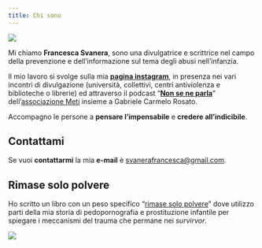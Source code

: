 ```yaml
---
title: Chi sono
---
```


[![](immagini/francesca_svanera.jpg)](https://www.instagram.com/francesca_svanera/)

Mi chiamo **Francesca Svanera**, sono una divulgatrice e scrittrice nel campo della prevenzione e dell'informazione sul tema degli abusi nell'infanzia.

Il mio lavoro si svolge sulla mia [**pagina instagram**](https://www.instagram.com/francesca_svanera/), in presenza nei vari incontri di divulgazione (università, collettivi, centri antiviolenza e biblioteche o librerie) ed attraverso il podcast “[**Non se ne parla**](https://open.spotify.com/show/2GrFkySmaFpoHRlGZQoO9I)” dell'[associazione Meti](https://www.assometi.org/home) insieme a Gabriele Carmelo Rosato.

Accompagno le persone a **pensare l'impensabile** e **credere all'indicibile**.


## Contattami

Se vuoi **contattarmi** la mia **e-mail** è [svanerafrancesca@gmail.com](mailto:svanerafrancesca@gmail.com).


## Rimase solo polvere

Ho scritto un libro con un peso specifico “[rimase solo polvere](https://www.amazon.it/Rimase-solo-polvere-Francesca-Svanera/dp/B09SNRWHX9)” dove utilizzo parti della mia storia di pedopornografia e prostituzione infantile per spiegare i meccanismi del trauma che permane nei *survirvor*.

[![](immagini/rimase_solo_polvere.jpg)](https://www.amazon.it/Rimase-solo-polvere-Francesca-Svanera/dp/B09SNRWHX9)
